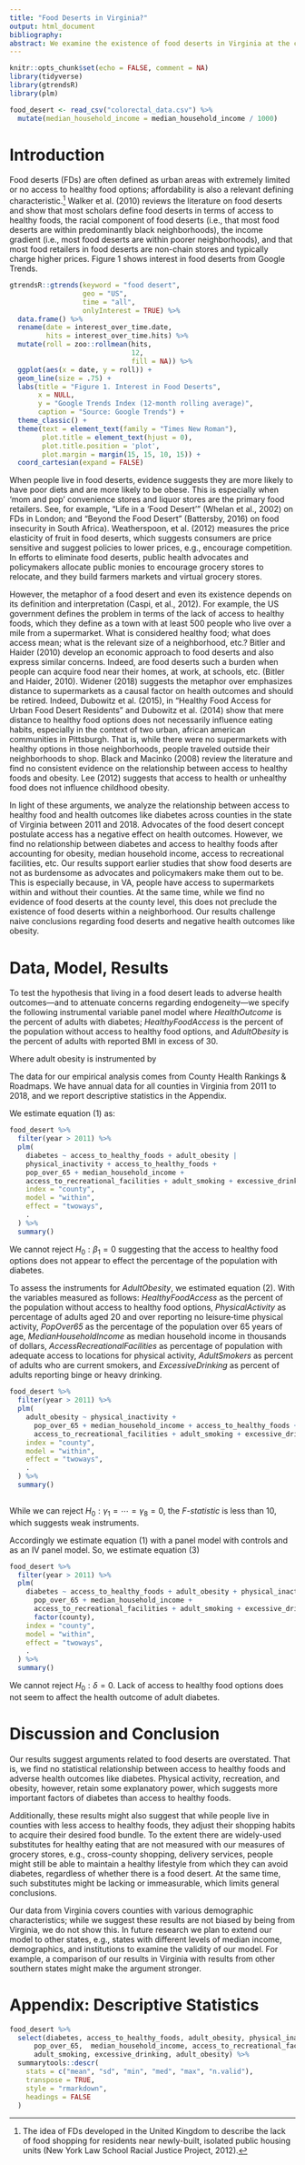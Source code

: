 ```yaml
---
title: "Food Deserts in Virginia?"
output: html_document
bibliography: 
abstract: We examine the existence of food deserts in Virginia at the county level from 2011 to 2018, and find little evidence that access to healthy food influences health outcomes like diabetes.
---
```


```r
knitr::opts_chunk$set(echo = FALSE, comment = NA)
library(tidyverse)
library(gtrendsR)
library(plm)
```

```r
food_desert <- read_csv("colorectal_data.csv") %>%
  mutate(median_household_income = median_household_income / 1000)

```

# Introduction

Food deserts (FDs) are often defined as urban areas with extremely limited or no access to healthy food options; affordability is also a relevant defining characteristic.[^1] Walker et al. (2010) reviews the literature on food deserts and show that most scholars define food deserts in terms of access to healthy foods, the racial component of food deserts (i.e., that most food deserts are within predominantly black neighborhoods), the income gradient (i.e., most food deserts are within poorer neighborhoods), and that most food retailers in food deserts are non-chain stores and typically charge higher prices. Figure 1 shows interest in food deserts from Google Trends.

[^1]: The idea of FDs developed in the United Kingdom to describe the lack of food shopping for residents near newly-built, isolated public housing units (New York Law School Racial Justice Project, 2012).

```r
gtrendsR::gtrends(keyword = "food desert",
                  geo = "US",
                  time = "all", 
                  onlyInterest = TRUE) %>% 
  data.frame() %>% 
  rename(date = interest_over_time.date, 
         hits = interest_over_time.hits) %>% 
  mutate(roll = zoo::rollmean(hits, 
                              12, 
                              fill = NA)) %>% 
  ggplot(aes(x = date, y = roll)) +
  geom_line(size = .75) +
  labs(title = "Figure 1. Interest in Food Deserts",
       x = NULL,
       y = "Google Trends Index (12-month rolling average)",
       caption = "Source: Google Trends") +
  theme_classic() +
  theme(text = element_text(family = "Times New Roman"),
        plot.title = element_text(hjust = 0),
        plot.title.position = 'plot',
        plot.margin = margin(15, 15, 10, 15)) +
  coord_cartesian(expand = FALSE)
```

When people live in food deserts, evidence suggests they are more likely to have poor diets and are more likely to be obese. This is especially when 'mom and pop' convenience stores and liquor stores are the primary food retailers. See, for example, "Life in a 'Food Desert'" (Whelan et al., 2002) on FDs in London; and "Beyond the Food Desert" (Battersby, 2016) on food insecurity in South Africa). Weatherspoon, et al. (2012) measures the price elasticity of fruit in food deserts, which suggests consumers are price sensitive and suggest policies to lower prices, e.g., encourage competition. In efforts to eliminate food deserts, public health advocates and policymakers allocate public monies to encourage grocery stores to relocate, and they build farmers markets and virtual grocery stores.

However, the metaphor of a food desert and even its existence depends on its definition and interpretation (Caspi, et al., 2012). For example, the US government defines the problem in terms of the lack of access to healthy foods, which they define as a town with at least 500 people who live over a mile from a supermarket. What is considered healthy food; what does access mean; what is the relevant size of a neighborhood, etc.? Bitler and Haider (2010) develop an economic approach to food deserts and also express similar concerns. Indeed, are food deserts such a burden when people can acquire food near their homes, at work, at schools, etc. (Bitler and Haider, 2010). Widener (2018) suggests the metaphor over emphasizes distance to supermarkets as a causal factor on health outcomes and should be retired. Indeed, Dubowitz et al. (2015), in "Healthy Food Access for Urban Food Desert Residents" and Dubowitz et al. (2014) show that mere distance to healthy food options does not necessarily influence eating habits, especially in the context of two urban, african american communities in Pittsburgh. That is, while there were no supermarkets with healthy options in those neighborhoods, people traveled outside their neighborhoods to shop. Black and Macinko (2008) review the literature and find no consistent evidence on the relationship between access to healthy foods and obesity. Lee (2012) suggests that access to health or unhealthy food does not influence childhood obesity.

In light of these arguments, we analyze the relationship between access to healthy food and health outcomes like diabetes across counties in the state of Virginia between 2011 and 2018. Advocates of the food desert concept postulate access has a negative effect on health outcomes. However, we find no relationship between diabetes and access to healthy foods after accounting for obesity, median household income, access to recreational facilities, etc. Our results support earlier studies that show food deserts are not as burdensome as advocates and policymakers make them out to be. This is especially because, in VA, people have access to supermarkets within and without their counties. At the same time, while we find no evidence of food deserts at the county level, this does not preclude the existence of food deserts within a neighborhood. Our results challenge naive conclusions regarding food deserts and negative health outcomes like obesity.

# Data, Model, Results

To test the hypothesis that living in a food desert leads to adverse health outcomes---and to attenuate concerns regarding endogeneity---we specify the following instrumental variable panel model where $HealthOutcome$ is the percent of adults with diabetes; $HealthyFoodAccess$ is the percent of the population without access to healthy food options, and $AdultObesity$ is the percent of adults with reported BMI in excess of 30.

```{=tex}
\begin{equation}
\tag{1}
\mathit{Health Outcome_{i,t}} = \beta_0 
+ \beta_1\mathit{Healthy Food Access}_{i,t} 
+ \beta_2\mathbf{AdultObesity}_{i,t} 
+ \epsilon_{i,t}
\end{equation}
```
Where adult obesity is instrumented by

```{=tex}
\begin{equation}
\mathit{AdultObesity_{i,t}} = \gamma_0 
+ \gamma_1\mathit{Healthy Food Access}_{i,t} 
+ \gamma_3\mathit{PhysicalInactivity_{i,t}} 
+ \gamma_4\mathit{PopOver65_{i,t}} \notag  \\
+ \gamma_5\mathit{MedianHouseholdIncome_{i,t}} 
+ \gamma_6\mathit{AccessRecreationalFacilities_{i,t}} \notag\\
+ \gamma_7\mathit{AdultSmokers_{i,t}}
+ \gamma_8\mathit{ExcessiveDrinking_{i,t}}
+ \nu_{i,t}
\tag{2}
\end{equation}
```
The data for our empirical analysis comes from County Health Rankings & Roadmaps. We have annual data for all counties in Virginia from 2011 to 2018, and we report descriptive statistics in the Appendix.

We estimate equation (1) as:

```r
food_desert %>%
  filter(year > 2011) %>%
  plm(
    diabetes ~ access_to_healthy_foods + adult_obesity |
    physical_inactivity + access_to_healthy_foods +
    pop_over_65 + median_household_income +
    access_to_recreational_facilities + adult_smoking + excessive_drinking,
    index = "county",
    model = "within",
    effect = "twoways",
    .
  ) %>%
  summary()
```

We cannot reject $H_0: \beta_1=0$ suggesting that the access to healthy food options does not appear to effect the percentage of the population with diabetes.

To assess the instruments for $\mathit{AdultObesity}$, we estimated equation (2). With the variables measured as follows: $\mathit{HealthyFoodAccess}$ as the percent of the population without access to healthy food options, $\mathit{PhysicalActivity}$ as percentage of adults aged 20 and over reporting no leisure‐time physical activity, $\mathit{PopOver65}$ as the percentage of the population over 65 years of age, $\mathit{MedianHouseholdIncome}$ as median household income in thousands of dollars, $\mathit{AccessRecreationalFacilities}$ as percentage of population with adequate access to locations for physical activity, $\mathit{AdultSmokers}$ as percent of adults who are current smokers, and $\mathit{ExcessiveDrinking}$ as percent of adults reporting binge or heavy drinking.

```r
food_desert %>%
  filter(year > 2011) %>%
  plm(
    adult_obesity ~ physical_inactivity +
      pop_over_65 + median_household_income + access_to_healthy_foods +
      access_to_recreational_facilities + adult_smoking + excessive_drinking,
    index = "county",
    model = "within",
    effect = "twoways",
    .
  ) %>%
  summary()
 
```

While we can reject $H_0: \gamma_1=\dotsm=\gamma_8=0$, the *F-statistic* is less than 10, which suggests weak instruments. 

Accordingly we estimate equation (1) with a panel model with controls and as an IV panel model. So, we estimate equation (3)

```{=tex}
\begin{equation}
\mathit{Health Outcome_{i,t}} = \delta_0 
+ \delta_1\mathit{Healthy Food Access}_{i,t} 
+ \delta_2\mathit{AdultObesity}_{i,t}
+ \delta_3\mathit{PhysicalInactivity_{i,t}}  \notag \\
+ \delta_4\mathit{PopOver65_{i,t}} 
+ \delta_5\mathit{MedianHouseholdIncome_{i,t}} 
+ \delta_6\mathit{AccessRecreationalFacilities_{i,t}}\notag \\
+ \delta_7\mathit{AdultSmokers_{i,t}}
+ \delta_8\mathit{ExcessiveDrinking_{i,t}}
+ \omega_{i,t}
\tag{3}
\end{equation}
```
```r
food_desert %>%
  filter(year > 2011) %>%
  plm(
    diabetes ~ access_to_healthy_foods + adult_obesity + physical_inactivity +
      pop_over_65 + median_household_income +
      access_to_recreational_facilities + adult_smoking + excessive_drinking + adult_obesity +
      factor(county),
    index = "county",
    model = "within",
    effect = "twoways",
    .
  ) %>%
  summary()
```

We cannot reject $H_0:\delta=0$. Lack of access to healthy food options does not seem to affect the health outcome of adult diabetes.

# Discussion and Conclusion

Our results suggest arguments related to food deserts are overstated. That is, we find no statistical relationship between access to healthy foods and adverse health outcomes like diabetes. Physical activity, recreation, and obesity, however, retain some explanatory power, which suggests more important factors of diabetes than access to healthy foods.

Additionally, these results might also suggest that while people live in counties with less access to healthy foods, they adjust their shopping habits to acquire their desired food bundle. To the extent there are widely-used substitutes for healthy eating that are not measured with our measures of grocery stores, e.g., cross-county shopping, delivery services, people might still be able to maintain a healthy lifestyle from which they can avoid diabetes, regardless of whether there is a food desert. At the same time, such substitutes might be lacking or immeasurable, which limits general conclusions.

Our data from Virginia covers counties with various demographic characteristics; while we suggest these results are not biased by being from Virginia, we do not show this. In future research we plan to extend our model to other states, e.g., states with different levels of median income, demographics, and institutions to examine the validity of our model. For example, a comparison of our results in Virginia with results from other southern states might make the argument stronger.

# Appendix: Descriptive Statistics

```r
food_desert %>% 
  select(diabetes, access_to_healthy_foods, adult_obesity, physical_inactivity, 
      pop_over_65,  median_household_income, access_to_recreational_facilities,
      adult_smoking, excessive_drinking, adult_obesity) %>% 
  summarytools::descr(
    stats = c("mean", "sd", "min", "med", "max", "n.valid"), 
    transpose = TRUE,
    style = "rmarkdown",
    headings = FALSE
  )
```
